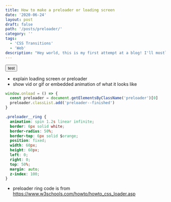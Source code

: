 ```yaml
---
title: How to make a preloader or loading screen
date: '2020-06-24'
layout: post
draft: false
path: '/posts/preloader/'
category: ''
tags:
  - 'CSS Transitions'
  - 'Web'
description: "Hey world, this is my first attempt at a blog! I'll mostly be posting about front-end web development, but will eventually start [...]"
---
```


<button>test</button>

- explain loading screen or preloader
- show vid or gif or embedded animation of what it looks like

```javascript
window.onload = () => {
  const preloader = document.getElementsByClassName('preloader')[0]
  preloader.classList.add('preloader--finished')
}
```

```css
.preloader__ring {
  animation: spin 1.2s linear infinite;
  border: 6px solid white;
  border-radius: 50%;
  border-top: 6px solid $orange;
  position: fixed;
  width: 60px;
  height: 60px;
  left: 0;
  right: 0;
  top: 50%;
  margin: auto;
  z-index: 100;
}
```

- preloader ring code is from https://www.w3schools.com/howto/howto_css_loader.asp

